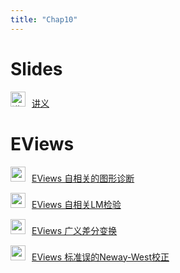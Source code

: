 ```yaml
---
title: "Chap10"
---
```



# Slides

<img src="img/teacher.png" alt="讲义" style="width: 24px; height: 24px;margin-right: 10px">[讲义](https://lizongzhang.github.io/econometrics-with-eviews/chap10slide.html){target="_blank"} 

# EViews

<img src="img/video.png" style="width: 24px; height: 24px;margin-right: 10px"/>[EViews 自相关的图形诊断](https://www.bilibili.com/video/BV1nV41117rt/){target="_blank"} 

<img src="img/video.png" style="width: 24px; height: 24px;margin-right: 10px"/>[EViews 自相关LM检验](https://www.bilibili.com/video/BV1dy4y1z7KQ/){target="_blank"} 

<img src="img/video.png" style="width: 24px; height: 24px;margin-right: 10px"/>[EViews 广义差分变换](https://www.bilibili.com/video/BV1Ji4y1L7GJ/){target="_blank"} 

<img src="img/video.png" style="width: 24px; height: 24px;margin-right: 10px"/>[EViews 标准误的Neway-West校正](https://www.bilibili.com/video/BV1FT4y1c7ve/){target="_blank"} 

